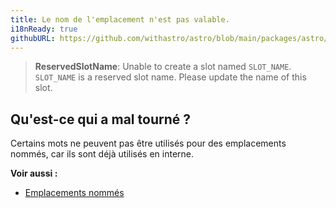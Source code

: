 ```yaml
---
title: Le nom de l'emplacement n'est pas valable.
i18nReady: true
githubURL: https://github.com/withastro/astro/blob/main/packages/astro/src/core/errors/errors-data.ts
---
```


> **ReservedSlotName**: Unable to create a slot named `SLOT_NAME`. `SLOT_NAME` is a reserved slot name. Please update the name of this slot.

## Qu'est-ce qui a mal tourné ?
Certains mots ne peuvent pas être utilisés pour des emplacements nommés, car ils sont déjà utilisés en interne.

**Voir aussi :**
-  [Emplacements nommés](/fr/basics/astro-components/#les-slots-nommés)
